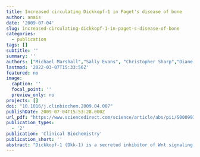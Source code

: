 ```yaml
---
title: Increased circulating Dickkopf-1 in Paget's disease of bone
author: anais
date: '2009-07-04'
slug: increased-circulating-dickkopf-1-in-paget-s-disease-of-bone
categories:
  - publication
tags: []
subtitle: ''
summary: ''
authors: ["Michael Marshall","Sally Evans", "Christopher Sharp","Diane Powell","Helen McCarthy","Michael Davie"]
lastmod: '2022-03-07T15:33:56Z'
featured: no
image:
  caption: ''
  focal_point: ''
  preview_only: no
projects: []
doi: "10.1016/j.clinbiochem.2009.04.007"
publishDate: 2009-07-04T15:53:28.000Z
url_pdf: "https://www.sciencedirect.com/science/article/abs/pii/S0009912009001866?via%3Dihub"
publication_types:
  - '2'
publication: 'Clinical Biochemistry'
publication_short: ''
abstract: "Dickkopf-1 (Dkk-1) is a secreted inhibitor of Wnt signaling which in adults regulates bone turnover. Dkk-1 over-production is implicated in osteolytic disease where it inhibits bone formation and stimulates bone breakdown. Recently it was reported that osteoblastic cells from Paget's disease of bone (PDB) over-expressed Dkk-1."
---
```

